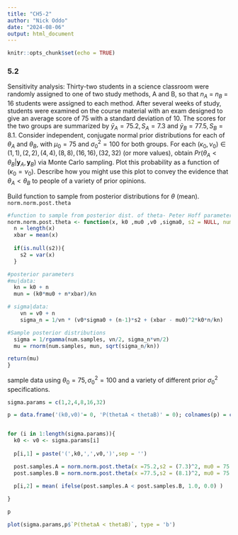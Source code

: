 ```yaml
---
title: "CH5-2"
author: "Nick Oddo"
date: "2024-08-06"
output: html_document
---
```


```r
knitr::opts_chunk$set(echo = TRUE)
```

### 5.2
Sensitivity analysis: Thirty-two students in a science classroom were
randomly assigned to one of two study methods, A and B, so that
$n_A$ = $n_B$ = 16 students were assigned to each method. After several
weeks of study, students were examined on the course material with an
exam designed to give an average score of 75 with a standard deviation of
10. The scores for the two groups are summarized by ${\bar{y}_A = 75.2, S_A = 7.3}$
and ${\bar{y}_B = 77.5, S_B = 8.1}$. Consider independent, conjugate normal prior
distributions for each of $\theta_A$ and $\theta_B$, with $\mu_0 = 75$ and $\sigma_0^2 = 100$ for
both groups. For each $(\kappa_0, \nu_0) \in {(1,1),(2,2),(4,4),(8,8),(16,16),(32,32)}$
(or more values), obtain $Pr(\theta_A < \theta_B|\mathbf{y}_A, \mathbf{y}_B)$ via Monte Carlo sampling.
Plot this probability as a function of $(\kappa_0 = \nu_0)$. Describe how you might
use this plot to convey the evidence that $\theta_A < \theta_B$ to people of a variety
of prior opinions.

Build function to sample from posterior distributions for $\theta$ (mean). `norm.norm.post.theta`

```r

#function to sample from posterior dist. of theta- Peter Hoff parameterization
norm.norm.post.theta <- function(x, k0 ,mu0 ,v0 ,sigma0, s2 = NULL, num.samples = 1000 ){
  n = length(x)
  xbar = mean(x)
  
  if(is.null(s2)){
    s2 = var(x)
  }

#posterior parameters
#mu|data:
  kn = k0 + n
  mun = (k0*mu0 + n*xbar)/kn

# sigma|data:
    vn = v0 + n
    sigma_n = 1/vn * (v0*sigma0 + (n-1)*s2 + (xbar - mu0)^2*k0*n/kn)

#Sample posterior distributions
  sigma = 1/rgamma(num.samples, vn/2, sigma_n*vn/2)
  mu = rnorm(num.samples, mun, sqrt(sigma_n/kn))

return(mu)
}

```

sample data using $\theta_0 = 75, \sigma_0^2 = 100$ and a variety of different prior $\sigma^2_0$ specifications.

```r

sigma.params = c(1,2,4,8,16,32)

p = data.frame('(k0,v0)'= 0, 'P(thetaA < thetaB)' = 0); colnames(p) = c('(k0,v0)','P(thetaA < thetaB)')


for (i in 1:length(sigma.params)){
  k0 <- v0 <- sigma.params[i]
  
  p[i,1] = paste('(',k0,',',v0,')',sep = '') 

  post.samples.A = norm.norm.post.theta(x =75.2,s2 = (7.3)^2, mu0 = 75 , sigma0 = 100, k0 = k0, v0 = v0)
  post.samples.B = norm.norm.post.theta(x =77.5,s2 = (8.1)^2, mu0 = 75 , sigma0 = 100, k0 = k0, v0 = v0)

  p[i,2] = mean( ifelse(post.samples.A < post.samples.B, 1.0, 0.0) )
  
}

p

plot(sigma.params,p$`P(thetaA < thetaB)`, type = 'b')

```

